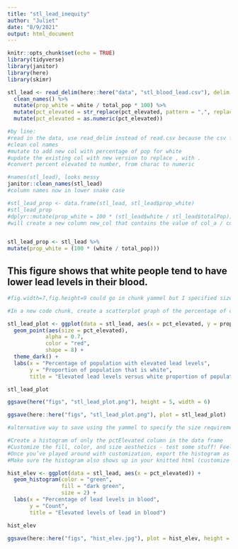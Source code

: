 ```yaml
---
title: "stl_lead_inequity"
author: "Juliet"
date: "8/9/2021"
output: html_document
---
```


```r
knitr::opts_chunk$set(echo = TRUE)
library(tidyverse)
library(janitor)
library(here)
library(skimr)
```

```r
stl_lead <- read_delim(here::here("data", "stl_blood_lead.csv"), delim = ";") %>% 
  clean_names() %>% 
  mutate(prop_white = white / total_pop * 100) %>% 
  mutate(pct_elevated = str_replace(pct_elevated, pattern = ",", replace = ".")) %>% 
  mutate(pct_elevated = as.numeric(pct_elevated))

#by line:
#read in the data, use read_delim instead of read.csv because the csv file was not defaulted to using , as column separaters, you need to specify that you want to use ; as delim
#clean col names
#mutate to add new col with percentage of pop for white
#update the existing col with new version to replace , with .
#convert percent elevated to number, from charac to numeric

```

```r
#names(stl_lead), looks messy
janitor::clean_names(stl_lead)
#column names now in lower snake case
```

```r

#stl_lead_prop <- data.frame(stl_lead, stl_lead$prop_white)  
#stl_lead_prop
#dplyr::mutate(prop_white = 100 * (stl_lead$white / stl_lead$totalPop))
#will create a new column new_col that contains the value of col_a / col_b


stl_lead_prop <- stl_lead %>% 
mutate(prop_white = (100 * (white / total_pop)))
```

## This figure shows that white people tend to have lower lead levels in their blood.

```r
#fig.width=7,fig.height=9 could go in chunk yammel but I specified size in ggsave instead

#In a new code chunk, create a scatterplot graph of the percentage of children in each census tract with elevated blood lead levels (pctElevated) versus the percent of each census tract identifying as white.

stl_lead_plot <- ggplot(data = stl_lead, aes(x = pct_elevated, y = prop_white)) +
  geom_point(aes(size = pct_elevated),
            alpha = 0.7, 
            color = "red",
            shape = 8) +
  theme_dark() +
  labs(x = "Percentage of population with elevated lead levels",
       y = "Proportion of population that is white",
       title = "Elevated lead levels versus white proportion of population")

stl_lead_plot

ggsave(here("figs", "stl_lead_plot.png"), height = 5, width = 6)

```


```r
ggsave(here::here("figs", "stl_lead_plot.png"), plot = stl_lead_plot)

#alternative way to save using the yammel to specify the size requirements 

```

```r
#Create a histogram of only the pctElevated column in the data frame
#Customize the fill, color, and size aesthetics - test some stuff! Feel free to make it awful.
#Once you’ve played around with customization, export the histogram as a .jpg to the figs folder
#Make sure the histogram also shows up in your knitted html (customize the size)

hist_elev <- ggplot(data = stl_lead, aes(x = pct_elevated)) +
  geom_histogram(color = "green",
                 fill = "dark green",
                 size = 2) +
  labs(x = "Percentage of lead levels in blood",
       y = "Count",
       title = "Elevated levels of lead in blood")

hist_elev

ggsave(here::here("figs", "hist_elev.jpg"), plot = hist_elev, height = 6, width =7)
```



